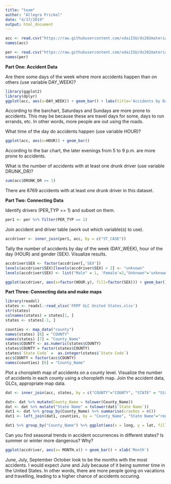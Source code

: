 ```yaml
---
title: "team"
author: "Allegra Frickel"
date: "4/17/2019"
output: html_document
---
```


```r
acc <- read.csv("https://raw.githubusercontent.com/xdaiISU/ds202materials/master/hwlabs/fars2017/accident.csv", stringsAsFactors = FALSE)
names(acc)
```

```r
per <- read.csv("https://raw.githubusercontent.com/xdaiISU/ds202materials/master/hwlabs/fars2017/person.csv", stringsAsFactors = FALSE)
names(per)
```

**Part One: Accident Data**

Are there some days of the week where more accidents happen than on others (use variable DAY_WEEK)?

```r
library(ggplot2)
library(dplyr)
ggplot(acc, aes(x=DAY_WEEK)) + geom_bar() + labs(title='Accidents by Day of the Week')
```

According to the barchart, Saturdays and Sundays are more prone to accidents. This may be because these are travel days for some, days to run errands, etc. In other words, more people are out using the roads.

What time of the day do accidents happen (use variable HOUR)?

```r
ggplot(acc, aes(x=HOUR)) + geom_bar()
```

According to the bar chart, the later evenings from 5 to 9 p.m. are more prone to accidents.

What is the number of accidents with at least one drunk driver (use variable DRUNK_DR)?

```r
sum(acc$DRUNK_DR >= 1)
```

There are 8769 accidents with at least one drunk driver in this dataset.


**Part Two: Connecting Data**

Identify drivers (PER_TYP == 1) and subset on them.

```r
per1 <- per %>% filter(PER_TYP == 1)
```

Join accident and driver table (work out which variable(s) to use).

```r
accdriver <- inner_join(per1, acc, by = c("ST_CASE"))
```

Tally the number of accidents by day of the week (DAY_WEEK), hour of the day (HOUR) and gender (SEX). Visualize results.

```r
accdriver$SEX <- factor(accdriver[,'SEX'])
levels(accdriver$SEX)[levels(accdriver$SEX) > 2] <- "unknown"
levels(accdriver$SEX) <- list("Male" = 1, 'Female'=2,"Unknown"='unknown')
```

```r
ggplot(accdriver, aes(x=factor(HOUR.y), fill=factor(SEX))) + geom_bar() + facet_grid(DAY_WEEK~SEX, scales="free", space="free") + xlab("Hour of the Day") + ylab("Number of Crashes") + ggtitle("Crashes of the Week by Hour and Sex") + guides(fill=guide_legend("SEX")) + scale_fill_discrete(name = "SEX", labels = c("Male","Female","Unknown"))
```


**Part Three: Connecting data and make maps**

```r
library(readxl)
states <- readxl::read_xlsx('FRPP GLC United States.xlsx')
str(states)
colnames(states) = states[1, ]
states <- states[-1, ]
```

```r
counties <- map_data("county")
names(states) [6] = "COUNTY"
names(states) [7] = "County_Name"
states$COUNTY <- as.numeric(states$COUNTY)
states$COUNTY = factor(states$COUNTY)
states$`State Code` =  as.integer(states$`State Code`)
acc$COUNTY = factor(acc$COUNTY)
names(counties) [6] = "County_Name"
```

Plot a choropleth map of accidents on a county level. Visualize the number of accidents in each county using a choropleth map. Join the accident data, GLCs, appropriate map data.

```r
dat <- inner_join(acc, states, by = c("COUNTY"="COUNTY", "STATE" = "State Code")) %>% select(LATITUDE, LONGITUD, COUNTY, "County_Name", DAY, MONTH, YEAR, HOUR, "State Name")
```

```r
dat<- dat %>% mutate(County_Name = tolower(County_Name))
dat <- dat %>% mutate("State Name" = tolower(dat$`State Name`))
dat1 <- dat %>% group_by(County_Name) %>% summarise(crashes = n())
dat1 <- left_join(dat1, counties, by = "County_Name", "State Name"="region")
```

```r
dat1 %>% group_by("County_Name") %>% ggplot(aes(x = long, y = lat, fill=crashes)) + geom_polygon(aes(group=group))
```

Can you find seasonal trends in accident occurrences in different states? Is summer or winter more dangerous? Why?

```r
ggplot(accdriver, aes(x= MONTH.x)) + geom_bar() + xlab('Month')
```

June, July, September October look to be the months with the most accidents. I would expect June and July because of it being summer time in the United States. In other words, there are more people going on vacations and travelling, leading to a higher chance of accidents occuring.
